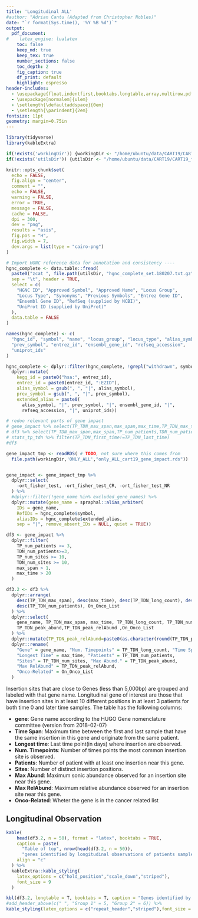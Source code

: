 ```yaml
---
title: 'Longitudinal ALL'
#author: "Adrian Cantu (Adapted from Christopher Nobles)"
date: "`r format(Sys.time(), '%Y %B %d')`"
output: 
  pdf_document:
#    latex_engine: lualatex
    toc: false
    keep_md: true
    keep_tex: true
    number_sections: false
    toc_depth: 2
    fig_caption: true
    df_print: default
    highlight: espresso
header-includes: 
  - \usepackage{float,indentfirst,booktabs,longtable,array,multirow,pdflscape,tabu}
  - \usepackage[normalem]{ulem}
  - \setlength{\defaultaddspace}{0em}
  - \setlength{\parindent}{2em}
fontsize: 11pt
geometry: margin=0.75in
---
```


```r
library(tidyverse)
library(kableExtra)

if(!exists('workingDir')) {workingDir <- "/home/ubuntu/data/CART19/CART19_from_git2"}
if(!exists('utilsDir')) {utilsDir <- "/home/ubuntu/data/CART19/CART19_from_git2/utils"}

knitr::opts_chunk$set(
  echo = FALSE,
  fig.align = "center",
  comment = "",
  echo = FALSE,
  warning = FALSE,
  error = TRUE,
  message = FALSE,
  cache = FALSE,
  dpi = 300,
  dev = "png",
  results = "asis",
  fig.pos = "H",
  fig.width = 7,
  dev.args = list(type = "cairo-png")
)
```


```r
# Import HGNC reference data for annotation and consistency ----
hgnc_complete <- data.table::fread(
  paste0("zcat ", file.path(utilsDir, "hgnc_complete_set.180207.txt.gz")),
  sep = "\t", header = TRUE, 
  select = c(
    "HGNC ID", "Approved Symbol", "Approved Name", "Locus Group", 
    "Locus Type", "Synonyms", "Previous Symbols", "Entrez Gene ID", 
    "Ensembl Gene ID", "RefSeq (supplied by NCBI)", 
    "UniProt ID (supplied by UniProt)"
  ),
  data.table = FALSE
)

names(hgnc_complete) <- c(
  "hgnc_id", "symbol", "name", "locus_group", "locus_type", "alias_symbol", 
  "prev_symbol", "entrez_id", "ensembl_gene_id", "refseq_accession", 
  "uniprot_ids"
)

hgnc_complete <- dplyr::filter(hgnc_complete, !grepl("withdrawn", symbol)) %>%
  dplyr::mutate(
    kegg_id = paste0("hsa:", entrez_id),
    entrez_id = paste0(entrez_id, ":EZID"),
    alias_symbol = gsub(", ", "|", alias_symbol),
    prev_symbol = gsub(", ", "|", prev_symbol),
    extended_alias = paste0(
      alias_symbol, "|", prev_symbol, "|", ensembl_gene_id, "|", 
      refseq_accession, "|", uniprot_ids))

```

```r
# redoo relevant parts of gene impact
# gene_impact %>% select(TP_TDN_max_span,max_span,max_time,TP_TDN_max_time)
# df3 %>% select(TP_TDN_max_span,max_span,TP_num_patients,TDN_num_patients,TP_TDN_num_patients)
# stats_tp_tdn %>% filter(TP_TDN_first_time!=TP_TDN_last_time)
#df3
```


```r

gene_impact_tmp <- readRDS( # TODO, not sure where this comes from
  file.path(workingDir,'ONLY_ALL',"only_ALL_cart19_gene_impact.rds")) 


gene_impact <- gene_impact_tmp %>%
  dplyr::select(
    -ort_fisher_test, -ort_fisher_test_CR, -ort_fisher_test_NR
  ) %>%
  #dplyr::filter(!gene_name %in% excluded_gene_names) %>%
  dplyr::mutate(gene_name = spraphal::alias_arbiter(
    IDs = gene_name,
    RefIDs = hgnc_complete$symbol,
    aliasIDs = hgnc_complete$extended_alias,
    sep = "|", remove_absent_IDs = NULL, quiet = TRUE))

df3 <- gene_impact %>%
  dplyr::filter(
    TP_num_patients >= 3,
    TDN_num_patients>=3,
    TP_num_sites >= 10,
    TDN_num_sites >= 10,
    max_span > 1,
    max_time > 20
  )

df3.2 <- df3 %>%
  dplyr::arrange(
    desc(TP_TDN_max_span), desc(max_time), desc(TP_TDN_long_count), desc(TP_TDN_num_sites),
    desc(TP_TDN_num_patients), On_Onco_List
  ) %>%
  dplyr::select(
    gene_name, TP_TDN_max_span, max_time, TP_TDN_long_count, TP_TDN_num_patients, TP_TDN_num_sites,
    TP_TDN_peak_abund,TP_TDN_peak_relAbund ,On_Onco_List
  ) %>%
  dplyr::mutate(TP_TDN_peak_relAbund=paste0(as.character(round(TP_TDN_peak_relAbund,digits = 2)),'%')) %>% 
  dplyr::rename(
    "Gene" = gene_name, "Num. Timepoints" = TP_TDN_long_count, "Time Span" = TP_TDN_max_span,
    "Longest Time" = max_time, "Patients" = TP_TDN_num_patients,
    "Sites" = TP_TDN_num_sites, "Max Abund." = TP_TDN_peak_abund,
    "Max RelAbund" = TP_TDN_peak_relAbund,
    "Onco-Related" = On_Onco_List
  )

```

Insertion sites that are close to Genes (less than 5,000bp) are grouped and labeled with that
gene name. Longitudinal gene of interest are those that have insertion sites in at least 10 different positions in at least 3 patients for both time 0 and later time samples. 
The table has the following columns:

* **gene**: Gene name according to the HUGO Gene nomenclature committee (version from 2018-02-07)
* **Time Span**: Maximum time between the first and last sample that have the same insertion in this gene and originate from the same patient.
* **Longest time**: Last time point(in days) where insertion are observed.
* **Num. Timepoints**: Number of times points the most common insertion site is observed.
* **Patients**: Number of patient with at least one insertion near this gene.
* **Sites**: Number of distinct insertion positions.
* **Max Abund**: Maximum sonic abundance observed for an insertion site near this gene.
* **Max RelAbund**: Maximum relative abundance observed for an insertion site near this gene.
* **Onco-Related**: Wheter the gene is in the cancer related list

\newpage
## Longitudinal Observation

```r
kable(
    head(df3.2, n = 50), format = "latex", booktabs = TRUE, 
    caption = paste(
      "Table of top", nrow(head(df3.2, n = 50)), 
      "genes identified by longitudinal observations of patients samples."), 
    align = "c"
  ) %>%
  kableExtra::kable_styling(
    latex_options = c("hold_position","scale_down","striped"),
    font_size = 9
  )
```


```r
kbl(df3.2, longtable = T, booktabs = T, caption = "Genes identified by longitudinal observations .") %>%
#add_header_above(c(" ", "Group 1" = 5, "Group 2" = 6)) %>%
kable_styling(latex_options = c("repeat_header","striped"),font_size = 7)

```



